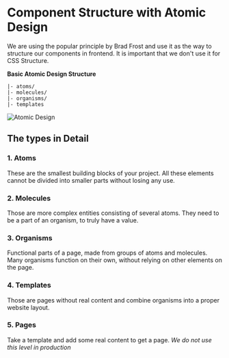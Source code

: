 <Meta title='5.Docs|Atomic Design'/>

# Component Structure with Atomic Design
We are using the popular principle by Brad Frost and use it as the way to structure our components in frontend. It is important that we don't use it for CSS Structure.


**Basic Atomic Design Structure**
````
|- atoms/
|- molecules/
|- organisms/
|- templates
````

![Atomic Design](http://atomicdesign.bradfrost.com/images/content/atomic-design-process.png)

## The types in Detail

### 1. Atoms
These are the smallest building blocks of your project. All these elements cannot be divided into smaller parts without losing any use.

### 2. Molecules 
Those are more complex entities consisting of several atoms. They need to be a part of an organism, to truly have a value.

### 3. Organisms  
Functional parts of a page, made from groups of atoms and molecules. Many organisms function on their own, without relying on other elements on the page.

### 4. Templates  
Those are pages without real content and combine organisms into a proper website layout.

### 5. Pages
Take a template and add some real content to get a page. *We do not use this level in production*